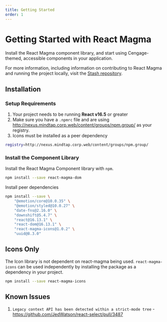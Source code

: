 ```yaml
---
title: Getting Started
order: 1
---
```


# Getting Started with React Magma

Install the React Magma component library, and start using Cengage-themed, accessible components in your application.

For more information, including information on contributing to React Magma and running the project locally, visit the [Stash repository](http://stash.corp.web:7990/projects/FRONT/repos/react-magma/browse).

## Installation

### Setup Requirements

1. Your project needs to be running **React v16.5** or greater
2. Make sure you have a `.npmrc` file and are using http://nexus.mindtap.corp.web/content/groups/npm.group/ as your registry.
3. Icons must be installed as a peer dependency

```sh
registry=http://nexus.mindtap.corp.web/content/groups/npm.group/
```

### Install the Component Library

Install the React Magma Component library with `npm`.

```sh
npm install --save react-magma-dom
```

Install peer dependencies

```sh
npm install --save \
    "@emotion/core@10.0.35" \
    "@emotion/styled@10.0.27" \
    "date-fns@2.16.0" \
    "downshift@5.4.7" \
    "react@16.13.1" \
    "react-dom@16.13.1" \
    "react-magma-icons@1.0.2" \
    "uuid@8.3.0"
```

## Icons Only

The Icon library is not dependent on react-magma being used. `react-magma-icons` can be used independently by installing the package as a dependency in your project.

```sh
npm install --save react-magma-icons
```

## Known Issues

1. `Legacy context API has been detected within a strict-mode tree` - https://github.com/JedWatson/react-select/pull/3487

